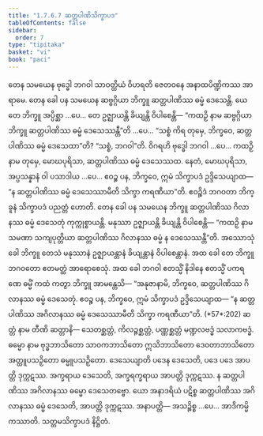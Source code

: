 ```yaml
---
title: "1.7.6.7 ဆတ္တပါဏိသိက္ခာပဒ"
tableOfContents: false
sidebar:
  order: 7
type: "tipitaka"
basket: "vi"
book: "paci"
---
```



<DynamicBreadcrumb />

<Division number="633" book="paci" e="ch" v="2" p="261">

<Paragraph number="1972" book="paci">
တေန သမယေန ဗုဒ္ဓေါ ဘဂဝါ သာဝတ္ထိယံ ဝိဟရတိ ဇေတဝနေ အနာထပိဏ္ဍိကဿ အာရာမေ. တေန ခေါ ပန သမယေန ဆဗ္ဗဂ္ဂိယာ ဘိက္ခူ ဆတ္တပါဏိဿ ဓမ္မံ ဒေသေန္တိ.
</Paragraph>

<Paragraph number="1973" book="paci">
ယေ တေ ဘိက္ခူ အပ္ပိစ္ဆာ …ပေ… တေ ဥဇ္ဈာယန္တိ ခိယျန္တိ ဝိပါစေန္တိ— “ကထဉှိ နာမ ဆဗ္ဗဂ္ဂိယာ ဘိက္ခူ ဆတ္တပါဏိဿ ဓမ္မံ ဒေသေဿန္တီ”တိ …ပေ… “သစ္စံ ကိရ တုမှေ, ဘိက္ခဝေ, ဆတ္တပါဏိဿ ဓမ္မံ ဒေသေထာ”တိ? “သစ္စံ, ဘဂဝါ”တိ. ဝိဂရဟိ ဗုဒ္ဓေါ ဘဂဝါ …ပေ… ကထဉှိ နာမ တုမှေ, မောဃပုရိသာ, ဆတ္တပါဏိဿ ဓမ္မံ ဒေသေဿထ. နေတံ, မောဃပုရိသာ, အပ္ပသန္နာနံ ဝါ ပသာဒါယ …ပေ… ဧဝဉ္စ ပန, ဘိက္ခဝေ, ဣမံ သိက္ခာပဒံ ဥဒ္ဒိသေယျာထ—
</Paragraph>

<Paragraph number="1974" book="paci">
<Emphasis>“န ဆတ္တပါဏိဿ ဓမ္မံ ဒေသေဿာမီတိ သိက္ခာ ကရဏီယာ”</Emphasis>တိ.
</Paragraph>

<Paragraph number="1975" book="paci">
ဧဝဉ္စိဒံ ဘဂဝတာ ဘိက္ခူနံ သိက္ခာပဒံ ပညတ္တံ ဟောတိ.
</Paragraph>

</Division>
<Division number="634" book="paci" e="ch" v="2" p="262">

<Paragraph number="1976" book="paci">
တေန ခေါ ပန သမယေန ဘိက္ခူ ဆတ္တပါဏိဿ ဂိလာနဿ ဓမ္မံ ဒေသေတုံ ကုက္ကုစ္စာယန္တိ. မနုဿာ ဥဇ္ဈာယန္တိ ခိယျန္တိ ဝိပါစေန္တိ— “ကထဉှိ နာမ သမဏာ သကျပုတ္တိယာ ဆတ္တပါဏိဿ ဂိလာနဿ ဓမ္မံ န ဒေသေဿန္တီ”တိ.
</Paragraph>

<Paragraph number="1977" book="paci">
အဿောသုံ ခေါ ဘိက္ခူ တေသံ မနုဿာနံ ဥဇ္ဈာယန္တာနံ ခိယျန္တာနံ ဝိပါစေန္တာနံ. အထ ခေါ တေ ဘိက္ခူ ဘဂဝတော ဧတမတ္ထံ အာရောစေသုံ. အထ ခေါ ဘဂဝါ ဧတသ္မိံ နိဒါနေ ဧတသ္မိံ ပကရဏေ ဓမ္မိံ ကထံ ကတွာ ဘိက္ခူ အာမန္တေသိ— “အနုဇာနာမိ, ဘိက္ခဝေ, ဆတ္တပါဏိဿ ဂိလာနဿ ဓမ္မံ ဒေသေတုံ. ဧဝဉ္စ ပန, ဘိက္ခဝေ, ဣမံ သိက္ခာပဒံ ဥဒ္ဒိသေယျာထ—
</Paragraph>

<Paragraph number="1978" book="paci">
<Emphasis>“န ဆတ္တပါဏိဿ အဂိလာနဿ ဓမ္မံ ဒေသေဿာမီတိ သိက္ခာ ကရဏီယာ”</Emphasis>တိ. (*57*:<Emphasis>202</Emphasis>)
</Paragraph>

<Paragraph number="1979" book="paci">
<Emphasis>ဆတ္တံ</Emphasis> နာမ တီဏိ ဆတ္တာနိ— သေတစ္ဆတ္တံ, ကိလဉ္ဇစ္ဆတ္တံ, ပဏ္ဏစ္ဆတ္တံ မဏ္ဍလဗဒ္ဓံ သလာကဗဒ္ဓံ.
</Paragraph>

<Paragraph number="1980" book="paci">
<Emphasis>ဓမ္မော</Emphasis> နာမ ဗုဒ္ဓဘာသိတော သာဝကဘာသိတော ဣသိဘာသိတော ဒေဝတာဘာသိတော အတ္ထူပသဉှိတော ဓမ္မူပသဉှိတော.
</Paragraph>

<Paragraph number="1981" book="paci">
<Emphasis>ဒေသေယျာ</Emphasis>တိ ပဒေန ဒေသေတိ, ပဒေ ပဒေ အာပတ္တိ ဒုက္ကဋဿ. အက္ခရာယ ဒေသေတိ, အက္ခရက္ခရာယ အာပတ္တိ ဒုက္ကဋဿ. န ဆတ္တပါဏိဿ အဂိလာနဿ ဓမ္မော ဒေသေတဗ္ဗော. ယော အနာဒရိယံ ပဋိစ္စ ဆတ္တပါဏိဿ အဂိလာနဿ ဓမ္မံ ဒေသေတိ, အာပတ္တိ ဒုက္ကဋဿ.
</Paragraph>

<Paragraph number="1982" book="paci">
အနာပတ္တိ— အသဉ္စိစ္စ …ပေ… အာဒိကမ္မိကဿာတိ.

</Paragraph>
</Division>

<Paragraph number="1983" type="center" book="paci">
သတ္တမသိက္ခာပဒံ နိဋ္ဌိတံ.
</Paragraph>